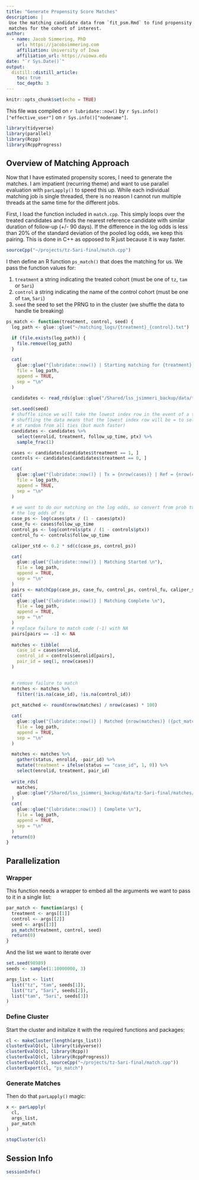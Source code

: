 ```yaml
---
title: "Generate Propensity Score Matches"
description: |
 Use the matching candidate data from `fit_psm.Rmd` to find propensity score
 matches for the cohort of interest.
author:
  - name: Jacob Simmering, PhD 
    url: https://jacobsimmering.com
    affiliation: University of Iowa
    affiliation_url: https://uiowa.edu
date: "`r Sys.Date()`"
output: 
  distill::distill_article:
    toc: true
    toc_depth: 3
---
```


```r
knitr::opts_chunk$set(echo = TRUE)
```

This file was compiled on `r lubridate::now()` by 
``r Sys.info()["effective_user"]`` on `r Sys.info()["nodename"]`. 

```r
library(tidyverse)
library(parallel)
library(Rcpp)
library(RcppProgress)
```

## Overview of Matching Approach
Now that I have estimated propensity scores, I need to generate the matches. 
I am impatient (recurring theme) and want to use parallel evaluation with 
`parLapply()` to speed this up. While each individual matching job is single
threaded, there is no reason I cannot run multiple threads at the same time
for the different jobs. 

First, I load the function included in `match.cpp`. This simply loops over the
treated candidates and finds the nearest reference candidate with similar 
duration of follow-up (+/- 90 days). If the difference in the log odds is less
than 20% of the standard deviation of the pooled log odds, we keep this
pairing. This is done in C++ as opposed to R just because it is way faster.

```r
sourceCpp("~/projects/tz-5ari-final/match.cpp")
```

I then define an R function `ps_match()` that does the matching for us. We pass
the function values for:

1. `treatment` a string indicating the treated cohort (must be one of `tz`, 
`tam` or `5ari`)
2. `control` a string indicating the name of the control cohort (must be one of
`tam`, `5ari`)
3. `seed` the seed to set the PRNG to in the cluster (we shuffle the data to
handle tie breaking)

```r
ps_match <- function(treatment, control, seed) {
  log_path <- glue::glue("~/matching_logs/{treatment}_{control}.txt")

  if (file.exists(log_path)) {
    file.remove(log_path)
  }

  cat(
    glue::glue("{lubridate::now()} | Starting matching for {treatment} to {control} using seed = {seed}\n"), 
    file = log_path,
    append = TRUE,
    sep = "\n"
  )

  candidates <- read_rds(glue::glue("/Shared/lss_jsimmeri_backup/data/tz-5ari-final/matching_candidates/{treatment}_{control}_iss1.rds"))
  
  set.seed(seed)
  # shuffle since we will take the lowest index row in the event of a tie
  # shuffling the data means that the lowest index row will be = to selecting
  # at random from all ties (but much faster)
  candidates <- candidates %>%
    select(enrolid, treatment, follow_up_time, ptx) %>%
    sample_frac(1)

  cases <- candidates[candidates$treatment == 1, ]
  controls <- candidates[candidates$treatment == 0, ]

  cat(
    glue::glue("{lubridate::now()} | Tx = {nrow(cases)} | Ref = {nrow(controls)}\n"), 
    file = log_path,
    append = TRUE,
    sep = "\n"
  )
  
  # we want to do our matching on the log odds, so convert from prob tx to
  # the log odds of tx
  case_ps <- log(cases$ptx / (1 - cases$ptx))
  case_fu <- cases$follow_up_time
  control_ps <- log(controls$ptx / (1 - controls$ptx))
  control_fu <- controls$follow_up_time

  caliper_std <- 0.2 * sd(c(case_ps, control_ps))

  cat(
    glue::glue("{lubridate::now()} | Matching Started \n"), 
    file = log_path,
    append = TRUE,
    sep = "\n"
  )
  pairs <- matchCpp(case_ps, case_fu, control_ps, control_fu, caliper_std)
  cat(
    glue::glue("{lubridate::now()} | Matching Complete \n"), 
    file = log_path,
    append = TRUE,
    sep = "\n"
  )
  # replace failure to match code (-1) with NA
  pairs[pairs == -1] <- NA
  
  matches <- tibble(
    case_id = cases$enrolid,
    control_id = controls$enrolid[pairs],
    pair_id = seq(1, nrow(cases))
  )

  
  # remove failure to match
  matches <- matches %>%
    filter(!is.na(case_id), !is.na(control_id))
  
  pct_matched <- round(nrow(matches) / nrow(cases) * 100)

  cat(
    glue::glue("{lubridate::now()} | Matched {nrow(matches)} ({pct_matched}%) \n"), 
    file = log_path,
    append = TRUE,
    sep = "\n"
  )

  matches <- matches %>%
    gather(status, enrolid, -pair_id) %>%
    mutate(treatment = ifelse(status == "case_id", 1, 0)) %>%
    select(enrolid, treatment, pair_id)
  
  write_rds(
    matches,
    glue::glue("/Shared/lss_jsimmeri_backup/data/tz-5ari-final/matches/{treatment}_{control}_iss1.rds")
  )
  cat(
    glue::glue("{lubridate::now()} | Complete \n"), 
    file = log_path,
    append = TRUE,
    sep = "\n"
  )
  return(0)
}
```

## Parallelization
### Wrapper
This function needs a wrapper to embed all the arguments we want to pass to it
in a single list:

```r
par_match <- function(args) {
  treatment <- args[[1]]
  control <- args[[2]]
  seed <- args[[3]]
  ps_match(treatment, control, seed)
  return(0)
}
```

And the list we want to iterate over

```r
set.seed(98989)
seeds <- sample(1:10000000, 3)

args_list <- list(
  list("tz", "tam", seeds[1]),
  list("tz", "5ari", seeds[2]),
  list("tam", "5ari", seeds[3])
)
```

### Define Cluster
Start the cluster and initalize it with the required functions and packages:

```r
cl <- makeCluster(length(args_list))
clusterEvalQ(cl, library(tidyverse))
clusterEvalQ(cl, library(Rcpp))
clusterEvalQ(cl, library(RcppProgress))
clusterEvalQ(cl, sourceCpp("~/projects/tz-5ari-final/match.cpp"))
clusterExport(cl, "ps_match")
```

### Generate Matches
Then do that `parLapply()` magic:

```r
x <- parLapply(
  cl,
  args_list,
  par_match
)
```

```r
stopCluster(cl)
```

## Session Info
```r
sessionInfo()
```